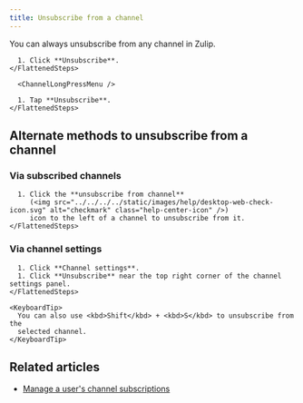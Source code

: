 ```yaml
---
title: Unsubscribe from a channel
---
```



You can always unsubscribe from any channel in Zulip.

<Tabs>
  <TabItem label="Desktop/Web">
    <FlattenedSteps>
      <ChannelActions />

      1. Click **Unsubscribe**.
    </FlattenedSteps>
  </TabItem>

  <TabItem label="Mobile">
    <FlattenedSteps>
      <MobileChannels />

      <ChannelLongPressMenu />

      1. Tap **Unsubscribe**.
    </FlattenedSteps>
  </TabItem>
</Tabs>

## Alternate methods to unsubscribe from a channel

### Via subscribed channels

<Tabs>
  <TabItem label="Desktop/Web">
    <FlattenedSteps>
      <NavigationSteps target="relative/gear/channel-settings" />

      1. Click the **unsubscribe from channel**
         (<img src="../../../../static/images/help/desktop-web-check-icon.svg" alt="checkmark" class="help-center-icon" />)
         icon to the left of a channel to unsubscribe from it.
    </FlattenedSteps>
  </TabItem>
</Tabs>

### Via channel settings

<Tabs>
  <TabItem label="Desktop/Web">
    <FlattenedSteps>
      <ChannelActions />

      1. Click **Channel settings**.
      1. Click **Unsubscribe** near the top right corner of the channel settings panel.
    </FlattenedSteps>

    <KeyboardTip>
      You can also use <kbd>Shift</kbd> + <kbd>S</kbd> to unsubscribe from the
      selected channel.
    </KeyboardTip>
  </TabItem>
</Tabs>

## Related articles

* [Manage a user's channel subscriptions](/help/manage-user-channel-subscriptions)
